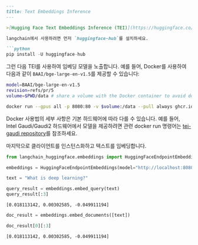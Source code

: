 ```markdown
---
title: Text Embeddings Inference
---

>[Hugging Face Text Embeddings Inference (TEI)](https://huggingface.co/docs/text-embeddings-inference/index)는 오픈소스 텍스트 임베딩 및 시퀀스 분류 모델을 배포하고 제공하기 위한 툴킷입니다. `TEI`는 `FlagEmbedding`, `Ember`, `GTE`, `E5`를 포함한 가장 인기 있는 모델들에 대해 고성능 추출을 가능하게 합니다.

langchain에서 사용하려면 먼저 `huggingface-hub`를 설치하세요.

```python
pip install -U huggingface-hub
```

그런 다음 TEI를 사용하여 임베딩 모델을 노출합니다. 예를 들어, Docker를 사용하여 다음과 같이 `BAAI/bge-large-en-v1.5`를 제공할 수 있습니다:

```bash
model=BAAI/bge-large-en-v1.5
revision=refs/pr/5
volume=$PWD/data # share a volume with the Docker container to avoid downloading weights every run

docker run --gpus all -p 8080:80 -v $volume:/data --pull always ghcr.io/huggingface/text-embeddings-inference:0.6 --model-id $model --revision $revision
```

Docker 사용법의 세부 사항은 기본 하드웨어에 따라 다를 수 있습니다. 예를 들어, Intel Gaudi/Gaudi2 하드웨어에서 모델을 제공하려면 관련 docker run 명령어는 [tei-gaudi repository](https://github.com/huggingface/tei-gaudi)를 참조하세요.

마지막으로 클라이언트를 인스턴스화하고 텍스트를 임베딩합니다.

```python
from langchain_huggingface.embeddings import HuggingFaceEndpointEmbeddings
```

```python
embeddings = HuggingFaceEndpointEmbeddings(model="http://localhost:8080")
```

```python
text = "What is deep learning?"
```

```python
query_result = embeddings.embed_query(text)
query_result[:3]
```

```output
[0.018113142, 0.00302585, -0.049911194]
```

```python
doc_result = embeddings.embed_documents([text])
```

```python
doc_result[0][:3]
```

```output
[0.018113142, 0.00302585, -0.049911194]
```
```